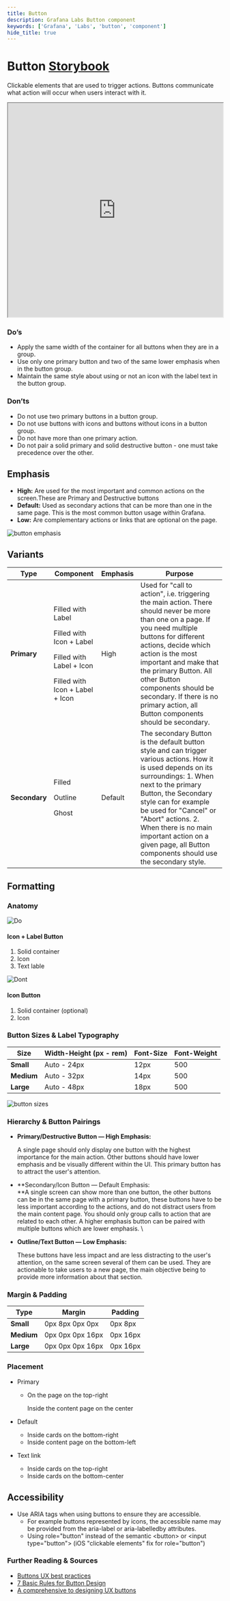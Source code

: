 ```yaml
---
title: Button
description: Grafana Labs Button component
keywords: ['Grafana', 'Labs', 'button', 'component']
hide_title: true
---
```



# Button <Badge text='ready' color='green'></Badge> <a href='https://developers.grafana.com/ui/latest/index.html?path=/story/buttons-button--basic' target='_blank' className='header-links'>Storybook <Icon name="external-link-alt"/> </a>


Clickable elements that are used to trigger actions. Buttons communicate what action will occur when users interact with it.

<iframe
  src="https://developers.grafana.com/ui/latest/index.html?path=/story/buttons-button--basic&full=1&shortcuts=false&singleStory=true"
  width="100%"
  height="500px"
></iframe>

### Do’s



* Apply the same width of the container for all buttons when they are in a group.
* Use only one primary button and two of the same lower emphasis when in the button group.
* Maintain the same style about using or not an icon with the label text in the button group.


### Don’ts



* Do not use two primary buttons in a button group.
* Do not use buttons with icons and buttons without icons in a button group.
* Do not have more than one primary action.
* Do not pair a solid primary and solid destructive button - one must take precedence over the other.


## Emphasis	



* **High:** Are used for the most important and common actions on the screen.These are Primary and Destructive buttons
* **Default:** Used as secondary actions that can be more than one in the same page. This is the most common button usage within Grafana.
* **Low:** Are complementary actions or links that are optional on the page.

![button emphasis](/img/button.emphasis.png 'Visual representation of button emphasis')


## Variants

| Type | Component| Emphasis | Purpose |
| ---- | -------- | -------- | ------- |
| **Primary** | <p>Filled with Label</p> <p>Filled with Icon + Label </p> <p>Filled with Label + Icon</p> <p>Filled with Icon + Label + Icon</p> | High | Used for "call to action", i.e. triggering the main action. There should never be more than one on a page. If you need multiple buttons for different actions, decide which action is the most important and make that the primary Button. All other Button components should be secondary. If there is no primary action, all Button components should be secondary. |
| **Secondary** | <p>Filled</p> <p>Outline</p> <p>Ghost</p> | Default | The secondary Button is the default button style and can trigger various actions. How it is used depends on its surroundings: 	1. When next to the primary Button, the Secondary style can for example be used for "Cancel" or "Abort" actions. 	2. When there is no main important action on a given page, all Button components should use the secondary style. |



## Formatting


### Anatomy


<div class='two-images-comparison'>

<div>

![Do](/img/button.anatomy.a.png) 

#### Icon + Label Button
1. Solid container
2. Icon
3. Text lable

</div>

<div>

![Dont](/img/button.anatomy.a.png)

#### Icon Button
1. Solid container (optional)
2. Icon

</div>

</div>





### Button Sizes & Label Typography
| Size | Width-Height (px - rem)| Font-Size | Font-Weight |
| ---- | -----------------------| --------- | ----------- |
| **Small** | Auto - 24px | 12px | 500 |
| **Medium** | Auto - 32px | 14px | 500 |
| **Large** | Auto - 48px | 18px | 500 |


![button sizes](/img/button.sizes.png 'Visual representation of button sizes')

### Hierarchy & Button Pairings



* **Primary/Destructive Button — High Emphasis:**

    A single page should only display one button with the highest importance for the main action. Other buttons should have lower emphasis and be visually different within the UI. This primary button has to attract the user's attention.

* **Secondary/Icon Button — Default Emphasis: \
**A single screen can show more than one button, the other buttons can be in the same page with a primary button, these buttons have to be less important according to the actions, and do not distract users from the main content page. You should only group calls to action that are related to each other. A higher emphasis button can be paired with multiple buttons which are lower emphasis. \

* **Outline/Text Button — Low Emphasis:**

    These buttons have less impact and are less distracting to the user's attention, on the same screen several of them can be used.  They are actionable to take users to a new page, the main objective being to provide more information about that section. 
	

### Margin & Padding
| Type | Margin | Padding |
| ---- | --------- | ----------- |
| **Small** | 0px 8px 0px 0px | 0px 8px |
| **Medium** | 0px 0px 0px 16px | 0px 16px |
| **Large** | 0px 0px 0px 16px | 0px 16px |     



### Placement



* Primary
    * On the page on the top-right

        Inside the content page on the center

* Default
    * Inside cards on the bottom-right
    * Inside content page on the bottom-left
* Text link
    * Inside cards on the top-right
    * Inside cards on the bottom-center


## Accessibility



* Use ARIA tags when using buttons to ensure they are accessible.
    * For example buttons represented by icons, the accessible name may be provided from the aria-label or aria-labelledby attributes.
    * Using role="button" instead of the semantic &lt;button> or &lt;input type="button"> (iOS "clickable elements" fix for role="button")



### Further Reading & Sources



* [Buttons UX best practices](https://uxplanet.org/5-best-practices-for-designing-effective-buttons-71a4a33e6d26)
* [7 Basic Rules for Button Design](https://uxplanet.org/7-basic-rules-for-button-design-63dcdf5676b4)
* [A comprehensive to designing UX buttons](https://www.invisionapp.com/inside-design/comprehensive-guide-designing-ux-buttons/)
